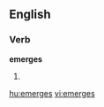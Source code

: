 
==English==

===Verb===
'''emerges'''

# {{third-person singular of|[[emerge]]}}

[[hu:emerges]]
[[vi:emerges]]